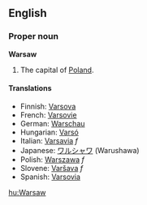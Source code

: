 {{wikipedia}} 
==English==
===Proper noun===
'''Warsaw'''

#The capital of [[Poland]].

====Translations====
*Finnish: [[Varsova]]
*French: [[Varsovie]]
*German: [[Warschau]]
*Hungarian: [[Varsó]]
*Italian: [[Varsavia]] ''f''
*Japanese: [[ワルシャワ]] (Warushawa)
*Polish: [[Warszawa]] ''f''
*Slovene: [[Varšava]] ''f''
*Spanish: [[Varsovia]]

[[hu:Warsaw]]